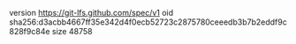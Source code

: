 version https://git-lfs.github.com/spec/v1
oid sha256:d3acbb4667ff35e342d4f0ecb52723c2875780ceeedb3b7b2eddf9c828f9c84e
size 48758
